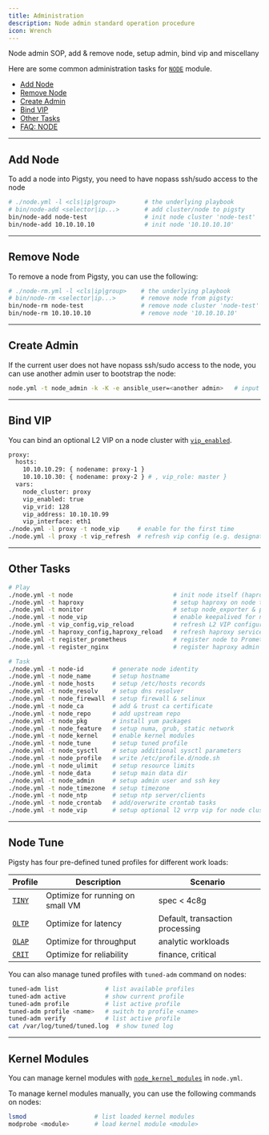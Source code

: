 ```yaml
---
title: Administration
description: Node admin standard operation procedure
icon: Wrench
---
```



Node admin SOP, add & remove node, setup admin, bind vip and miscellany

Here are some common administration tasks for [`NODE`](/docs/node) module.

- [Add Node](#add-node)
- [Remove Node](#remove-node)
- [Create Admin](#create-admin)
- [Bind VIP](#bind-vip)
- [Other Tasks](#other-tasks)
- [FAQ: NODE](/docs/node/faq)

------

## Add Node

To add a node into Pigsty, you need to have nopass ssh/sudo access to the node

```bash
# ./node.yml -l <cls|ip|group>        # the underlying playbook
# bin/node-add <selector|ip...>       # add cluster/node to pigsty
bin/node-add node-test                # init node cluster 'node-test'
bin/node-add 10.10.10.10              # init node '10.10.10.10'
```

------

## Remove Node

To remove a node from Pigsty, you can use the following:

```bash
# ./node-rm.yml -l <cls|ip|group>    # the underlying playbook
# bin/node-rm <selector|ip...>       # remove node from pigsty:
bin/node-rm node-test                # remove node cluster 'node-test'
bin/node-rm 10.10.10.10              # remove node '10.10.10.10'
```

------

## Create Admin

If the current user does not have nopass ssh/sudo access to the node, you can use another admin user to bootstrap the node:

```bash
node.yml -t node_admin -k -K -e ansible_user=<another admin>   # input ssh/sudo password for another admin
```

------

## Bind VIP

You can bind an optional L2 VIP on a node cluster with [`vip_enabled`](/docs/node/param#vip_enabled).

```bash
proxy:
  hosts:
    10.10.10.29: { nodename: proxy-1 }
    10.10.10.30: { nodename: proxy-2 } # , vip_role: master }
  vars:
    node_cluster: proxy
    vip_enabled: true
    vip_vrid: 128
    vip_address: 10.10.10.99
    vip_interface: eth1
./node.yml -l proxy -t node_vip     # enable for the first time
./node.yml -l proxy -t vip_refresh  # refresh vip config (e.g. designated master)
```

------

## Other Tasks

```bash
# Play
./node.yml -t node                            # init node itself (haproxy monitor not included)
./node.yml -t haproxy                         # setup haproxy on node to expose services
./node.yml -t monitor                         # setup node_exporter & promtail for metrics & logs
./node.yml -t node_vip                        # enable keepalived for node cluster L2 VIP
./node.yml -t vip_config,vip_reload           # refresh L2 VIP configuration
./node.yml -t haproxy_config,haproxy_reload   # refresh haproxy services definition on node cluster
./node.yml -t register_prometheus             # register node to Prometheus
./node.yml -t register_nginx                  # register haproxy admin page url to Nginx on infra nodes

# Task
./node.yml -t node-id        # generate node identity
./node.yml -t node_name      # setup hostname
./node.yml -t node_hosts     # setup /etc/hosts records
./node.yml -t node_resolv    # setup dns resolver
./node.yml -t node_firewall  # setup firewall & selinux
./node.yml -t node_ca        # add & trust ca certificate
./node.yml -t node_repo      # add upstream repo
./node.yml -t node_pkg       # install yum packages
./node.yml -t node_feature   # setup numa, grub, static network
./node.yml -t node_kernel    # enable kernel modules
./node.yml -t node_tune      # setup tuned profile
./node.yml -t node_sysctl    # setup additional sysctl parameters
./node.yml -t node_profile   # write /etc/profile.d/node.sh
./node.yml -t node_ulimit    # setup resource limits
./node.yml -t node_data      # setup main data dir
./node.yml -t node_admin     # setup admin user and ssh key
./node.yml -t node_timezone  # setup timezone
./node.yml -t node_ntp       # setup ntp server/clients
./node.yml -t node_crontab   # add/overwrite crontab tasks
./node.yml -t node_vip       # setup optional l2 vrrp vip for node cluster
```


------

## Node Tune

Pigsty has four pre-defined tuned profiles for different work loads:

| Profile                                                                                  | Description                      | Scenario                        |
|------------------------------------------------------------------------------------------|----------------------------------|---------------------------------|
| [`TINY`](https://github.com/pgsty/pigsty/blob/main/roles/node/templates/tuned-tiny.conf) | Optimize for running on small VM | spec < 4c8g                     |
| [`OLTP`](https://github.com/pgsty/pigsty/blob/main/roles/node/templates/tuned-oltp.conf) | Optimize for latency             | Default, transaction processing |
| [`OLAP`](https://github.com/pgsty/pigsty/blob/main/roles/node/templates/tuned-olap.conf) | Optimize for throughput          | analytic workloads              |
| [`CRIT`](https://github.com/pgsty/pigsty/blob/main/roles/node/templates/tuned-crit.conf) | Optimize for reliability         | finance, critical               |

You can also manage tuned profiles with `tuned-adm` command on nodes:

```bash
tuned-adm list             # list available profiles
tuned-adm active           # show current profile
tuned-adm profile          # list active profile
tuned-adm profile <name>   # switch to profile <name>
tuned-adm verify           # list active profile
cat /var/log/tuned/tuned.log  # show tuned log
```

------

## Kernel Modules

You can manage kernel modules with [`node_kernel_modules`](/docs/node/param#node_kernel_modules) in `node.yml`.

To manage kernel modules manually, you can use the following commands on nodes:

```bash
lsmod                   # list loaded kernel modules
modprobe <module>       # load kernel module <module>
```